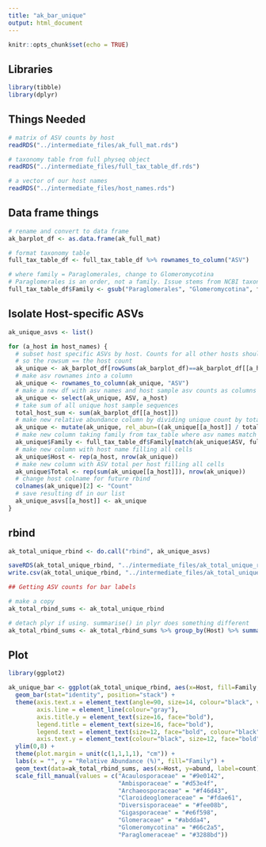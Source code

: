 ```yaml
---
title: "ak_bar_unique"
output: html_document
---
```


```r
knitr::opts_chunk$set(echo = TRUE)
```

## Libraries

```r

library(tibble)
library(dplyr)

```

## Things Needed

```r

# matrix of ASV counts by host
readRDS("../intermediate_files/ak_full_mat.rds")

# taxonomy table from full physeq object 
readRDS("../intermediate_files/full_tax_table_df.rds")

# a vector of our host names
readRDS("../intermediate_files/host_names.rds")


```


## Data frame things

```r

# rename and convert to data frame
ak_barplot_df <- as.data.frame(ak_full_mat)

# format taxonomy table
full_tax_table_df <- full_tax_table_df %>% rownames_to_column("ASV")

# where family = Paraglomerales, change to Glomeromycotina
# Paraglomerales is an order, not a family. Issue stems from NCBI taxonomy.
full_tax_table_df$Family <- gsub("Paraglomerales", "Glomeromycotina", full_tax_table_df$Family)

```

## Isolate Host-specific ASVs

```r

ak_unique_asvs <- list()

for (a_host in host_names) {
  # subset host specific ASVs by host. Counts for all other hosts should be 0, 
  # so the rowsum == the host count
  ak_unique <- ak_barplot_df[rowSums(ak_barplot_df)==ak_barplot_df[[a_host]],]
  # make asv rownames into a column
  ak_unique <- rownames_to_column(ak_unique, "ASV")
  # make a new df with asv names and host sample asv counts as columns
  ak_unique <- select(ak_unique, ASV, a_host)
  # take sum of all unique host sample sequences
  total_host_sum <- sum(ak_barplot_df[[a_host]])
  # make new relative abundance column by dividing unique count by total
  ak_unique <- mutate(ak_unique, rel_abun=((ak_unique[[a_host]] / total_host_sum) * 100))
  # make new column taking family from tax_table where asv names match in both dfs
  ak_unique$Family <- full_tax_table_df$Family[match(ak_unique$ASV, full_tax_table_df$ASV)]
  # make new column with host name filling all cells
  ak_unique$Host <- rep(a_host, nrow(ak_unique))
  # make new column with ASV total per host filling all cells
  ak_unique$Total <- rep(sum(ak_unique[[a_host]]), nrow(ak_unique))
  # change host colname for future rbind
  colnames(ak_unique)[2] <- "Count"
  # save resulting df in our list
  ak_unique_asvs[[a_host]] <- ak_unique
}


```

## rbind

```r

ak_total_unique_rbind <- do.call("rbind", ak_unique_asvs)

saveRDS(ak_total_unique_rbind, "../intermediate_files/ak_total_unique_rbind.rds")
write.csv(ak_total_unique_rbind, "../intermediate_files/ak_total_unique_rbind.csv")

## Getting ASV counts for bar labels

# make a copy
ak_total_rbind_sums <- ak_total_unique_rbind

# detach plyr if using. summarise() in plyr does something different
ak_total_rbind_sums <- ak_total_rbind_sums %>% group_by(Host) %>% summarise(count=length(ASV), abund=sum(rel_abun))


```

## Plot

```r
library(ggplot2)

ak_unique_bar <- ggplot(ak_total_unique_rbind, aes(x=Host, fill=Family, y=rel_abun)) +
  geom_bar(stat="identity", position="stack") +
  theme(axis.text.x = element_text(angle=90, size=14, colour="black", vjust=0.5, hjust=1, face="bold"), panel.grid.major=element_blank(), panel.grid.minor=element_blank(), panel.background=element_blank(),
        axis.line = element_line(colour="gray"),
        axis.title.y = element_text(size=16, face="bold"),
        legend.title = element_text(size=16, face="bold"),
        legend.text = element_text(size=12, face="bold", colour="black"),
        axis.text.y = element_text(colour="black", size=12, face="bold")) +
  ylim(0,8) +
  theme(plot.margin = unit(c(1,1,1,1), "cm")) +
  labs(x = "", y = "Relative Abundance (%)", fill="Family") +
  geom_text(data=ak_total_rbind_sums, aes(x=Host, y=abund, label=count), inherit.aes = F, vjust=-1) +
  scale_fill_manual(values = c("Acaulosporaceae" = "#9e0142",
                               "Ambisporaceae" = "#d53e4f",
                               "Archaeosporaceae" = "#f46d43",
                               "Claroideoglomeraceae" = "#fdae61",
                               "Diversisporaceae" = "#fee08b",
                               "Gigasporaceae" = "#e6f598",
                               "Glomeraceae" = "#abdda4",
                               "Glomeromycotina" = "#66c2a5",
                               "Paraglomeraceae" = "#3288bd"))

```
